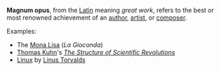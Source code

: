 '''Magnum opus''', from the [[Latin]] meaning ''great work'', refers to the best or most renowned achievement of an [[author]], [[artist]], or [[composer]].

Examples:
*The [[Mona Lisa]] (''La Gioconda'')
*[[Thomas Samuel Kuhn|Thomas Kuhn]]'s ''[[The Structure of Scientific Revolutions]]''
*[[Linux]] by [[Linus Torvalds]]